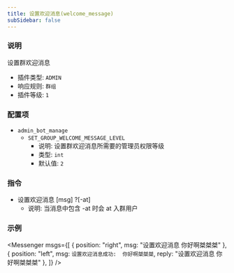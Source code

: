 ```yaml
---
title: 设置欢迎消息(welcome_message)
subSidebar: false
---
```



### 说明

设置群欢迎消息

- 插件类型: `ADMIN`
- 响应规则: `群组`
- 插件等级: `1`

### 配置项

- `admin_bot_manage`
  - `SET_GROUP_WELCOME_MESSAGE_LEVEL`
    - 说明: 设置群欢迎消息所需要的管理员权限等级
    - 类型: `int`
    - 默认值: `2`

### 指令

- 设置欢迎消息 [msg] ?[-at]
  - 说明: 当消息中包含 -at 时会 at 入群用户

### 示例

<Messenger
  msgs={[
    { position: "right", msg: "设置欢迎消息 你好啊桀桀桀" },
    {
      position: "left",
      msg: `设置欢迎消息成功: 
你好啊桀桀桀`,
      reply: "设置欢迎消息 你好啊桀桀桀"
    },
  ]}
/>
